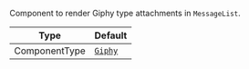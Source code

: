 Component to render Giphy type attachments in `MessageList`.

| Type          | Default                                                |
| ------------- | ------------------------------------------------------ |
| ComponentType | [`Giphy`](../../../../ui-components/message/giphy.mdx) |
